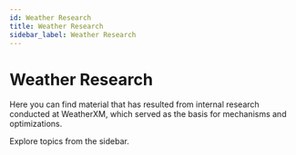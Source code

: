 ```yaml
---
id: Weather Research
title: Weather Research
sidebar_label: Weather Research
---
```


# Weather Research

Here you can find material that has resulted from internal research conducted at WeatherXM, which served as the basis for mechanisms and optimizations.

Explore topics from the sidebar.